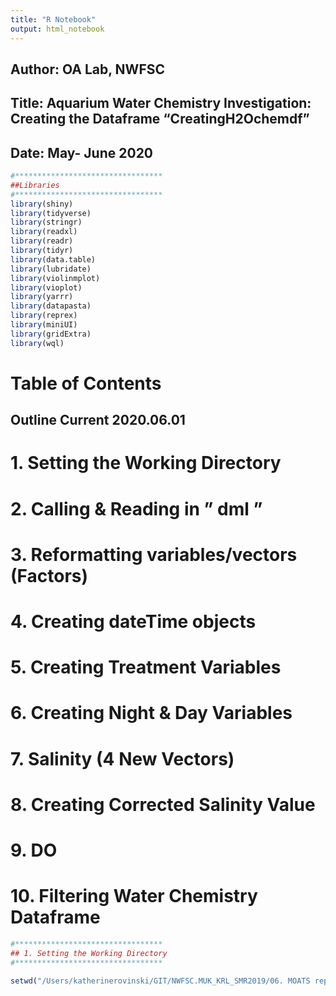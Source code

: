 ```yaml
---
title: "R Notebook"
output: html_notebook
---
```


## Author: OA Lab, NWFSC
## Title: Aquarium Water Chemistry Investigation: Creating the Dataframe "CreatingH2Ochemdf"
## Date: May- June 2020


```r
#*********************************
##Libraries
#********************************* 
library(shiny)
library(tidyverse)
library(stringr)
library(readxl)
library(readr)
library(tidyr)
library(data.table)
library(lubridate)
library(violinmplot)
library(vioplot)
library(yarrr)
library(datapasta)
library(reprex)
library(miniUI)
library(gridExtra)
library(wql)
```



# Table of Contents
## Outline Current 2020.06.01

# 1. Setting the Working Directory
# 2. Calling & Reading in " dml "
# 3. Reformatting variables/vectors (Factors)
# 4. Creating dateTime objects
# 5. Creating Treatment Variables
# 6. Creating Night & Day Variables 
# 7. Salinity (4 New Vectors)
# 8. Creating Corrected Salinity Value 
# 9. DO
# 10. Filtering Water Chemistry Dataframe



```r
#*********************************
## 1. Setting the Working Directory
#*********************************

setwd("/Users/katherinerovinski/GIT/NWFSC.MUK_KRL_SMR2019/06. MOATS replication verification/01a. WaterChemistry Data")

```

